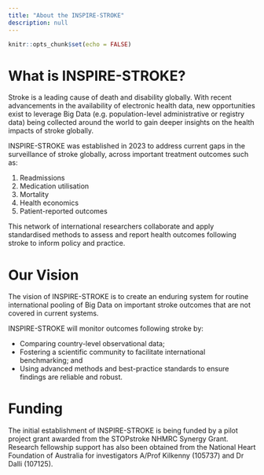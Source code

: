 ```yaml
---
title: "About the INSPIRE-STROKE"
description: null
---
```


```r
knitr::opts_chunk$set(echo = FALSE)
```

<head>
<link rel="preconnect" href="https://fonts.googleapis.com">
<link rel="preconnect" href="https://fonts.gstatic.com" crossorigin>
<link href="https://fonts.googleapis.com/css2?family=Roboto:ital,wght@0,100;0,300;0,400;0,500;0,700;0,900;1,100;1,300;1,400;1,500;1,700;1,900&display=swap" rel="stylesheet">
</head>

# What is INSPIRE-STROKE? 
Stroke is a leading cause of death and disability globally. With recent advancements in the availability of electronic health data, new opportunities exist to leverage Big Data (e.g. population-level administrative or registry data) being collected around the world to gain deeper insights on the health impacts of stroke globally.

INSPIRE-STROKE was established in 2023 to address current gaps in the surveillance of stroke globally, across important treatment outcomes such as:

1.  Readmissions
2.  Medication utilisation 
3.  Mortality
4.  Health economics
5.  Patient-reported outcomes

This network of international researchers collaborate and apply standardised methods to assess and report health outcomes following stroke to inform policy and practice. 


# Our Vision
The vision of INSPIRE-STROKE is to create an enduring system for routine international pooling of Big Data on important stroke outcomes that are not covered in current systems.

INSPIRE-STROKE will monitor outcomes following stroke by:

-  Comparing country-level observational data;
-  Fostering a scientific community to facilitate international benchmarking; and
-  Using advanced methods and best-practice standards to ensure findings are reliable and robust.


# Funding
The initial establishment of INSPIRE-STROKE is being funded by a pilot project grant awarded from the STOPstroke NHMRC Synergy Grant. Research fellowship support has also been obtained from the National Heart Foundation of Australia for investigators A/Prof Kilkenny (105737) and Dr Dalli (107125).
